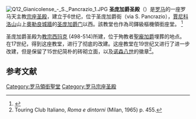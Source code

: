 [[File:Q12_Gianicolense_-_S._Pancrazio_1.JPG|thumb]]
'''圣庞加爵圣殿'''（{{lang-it|San Pancrazio}}）是[[罗马|罗马]]的一座罗马天主教[[宗座圣殿|宗座圣殿]]，建立于6世纪，位于圣庞加爵街（via S. Pancrazio），[[賈尼科洛山|賈尼科洛山]]山上[[奧勒良城牆|奧勒良城牆]]的[[圣庞加爵门|圣庞加爵门]]以西。該教堂也作為司鐸級樞機領銜座堂。 <ref>{{cite web|title=San Pancrazio (Cardinal Titular Church)|url=http://www.catholic-hierarchy.org/diocese/d1p04.html|publisher=Catholic-hierarchy.org|accessdate=2012-09-18|archive-date=2020-10-30|archive-url=https://web.archive.org/web/20201030191858/https://www.catholic-hierarchy.org/diocese/d1p04.html|dead-url=no}}</ref>

圣庞加爵圣殿为[[教宗西玛克|教宗西玛克]] (498-514)所建，位于殉教者[[聖龐加爵|聖龐加爵]]埋葬的地点。在17世纪，{{le|赤足加尔默罗会|Discalced Carmelites}}得到这座教堂，进行了彻底的改建。这座教堂在19世纪又进行了进一步改建，但是保留了15世纪简朴的砖砌立面，以及[[诺森八世|诺森八世]]的徽章<ref name="Touring Club Italiano 1965 p. 455">Touring Club Italiano, ''Roma e dintorni'' (Milan, 1965) p. 455.</ref>。

==参考文献==
{{reflist}}

{{coord|41|53|06|N|12|27|14|E|dim:60_scale:600_region:IT-RM_type:landmark_source:dewiki|display=title}}
{{罗马宗座圣殿}}
{{罗马地标}}
{{Authority control}}
{{DEFAULTSORT:Pancrazio}}
[[Category:罗马領銜聖堂|Category:罗马領銜聖堂]]
[[Category:罗马宗座圣殿|Category:罗马宗座圣殿]]